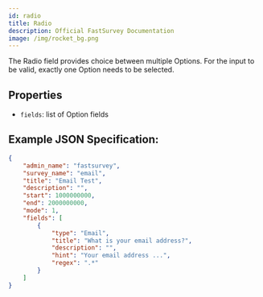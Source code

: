 ```yaml
---
id: radio
title: Radio
description: Official FastSurvey Documentation
image: /img/rocket_bg.png
---
```


The Radio field provides choice between multiple Options. For the input to be valid, exactly one Option needs to be selected.

## Properties

- `fields`: list of Option fields

## Example JSON Specification:

```json
{
    "admin_name": "fastsurvey",
    "survey_name": "email",
    "title": "Email Test",
    "description": "",
    "start": 1000000000,
    "end": 2000000000,
    "mode": 1,
    "fields": [
        {
            "type": "Email",
            "title": "What is your email address?",
            "description": "",
            "hint": "Your email address ...",
            "regex": ".*"
        }
    ]
}
```

